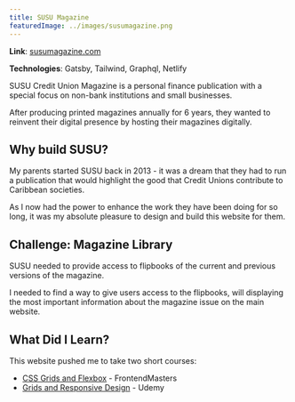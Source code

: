 ```yaml
---
title: SUSU Magazine
featuredImage: ../images/susumagazine.png
---
```


**Link**: [susumagazine.com](https://susumagazine.com/)

**Technologies**: Gatsby, Tailwind, Graphql, Netlify

SUSU Credit Union Magazine is a personal finance publication with a special focus on non-bank institutions and small businesses.

After producing printed magazines annually for 6 years, they wanted to reinvent their digital presence by hosting their magazines digitally.

## Why build SUSU?

My parents started SUSU back in 2013 - it was a dream that they had to run a publication that would highlight the good that Credit Unions contribute to Caribbean societies.

As I now had the power to enhance the work they have been doing for so long, it was my absolute pleasure to design and build this website for them.

## Challenge: Magazine Library

SUSU needed to provide access to flipbooks of the current and previous versions of the magazine.

I needed to find a way to give users access to the flipbooks, will displaying the most important information about the magazine issue on the main website.

## What Did I Learn?

This website pushed me to take two short courses:

- [CSS Grids and Flexbox](https://frontendmasters.com/courses/css-grids-flexbox/) - FrontendMasters
- [Grids and Responsive Design](https://www.udemy.com/course/grids-responsive-design-uxui-design/?src=sac&kw=grids+%26+responsive+design) - Udemy
